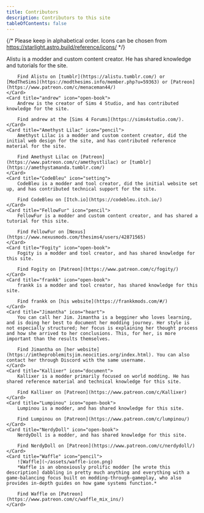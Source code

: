 ```yaml
---
title: Contributors
description: Contributors to this site
tableOfContents: false
---
```



{/* Please keep in alphabetical order. Icons can be chosen from https://starlight.astro.build/reference/icons/ */}

<CardGrid>
    <Card title="Alistu a.k.a. Menaceman44" icon="pencil">
        Alistu is a modder and custom content creator. He has shared knowledge and tutorials for the site.
        
        Find Alistu on [tumblr](https://alistu.tumblr.com/) or [ModTheSims](https://modthesims.info/member.php?u=59363) or [Patreon](https://www.patreon.com/c/menaceman44/)
    </Card>
    <Card title="andrew" icon="open-book">
        Andrew is the creator of Sims 4 Studio, and has contributed knowledge for the site.

        Find andrew at the [Sims 4 Forums](https://sims4studio.com/).
    </Card>
    <Card title="Amethyst Lilac" icon="pencil">
        Amethyst Lilac is a modder and custom content creator, did the initial web design for the site, and has contributed reference material for the site.

        Find Amethyst Lilac on [Patreon](https://www.patreon.com/c/amethystlilac) or [tumblr](https://amethystamanda.tumblr.com/)
    </Card>
    <Card title="CodeBleu" icon="setting">
        CodeBleu is a modder and tool creator, did the initial website set up, and has contributed technical support for the site.

        Find CodeBleu on [Itch.io](https://codebleu.itch.io/)
    </Card>
    <Card title="FellowFur" icon="pencil">  
        FellowFur is a modder and custom content creator, and has shared a tutorial for this site.

        Find FellowFur on [Nexus](https://www.nexusmods.com/thesims4/users/42871565)
    </Card>
    <Card title="Fogity" icon="open-book">
        Fogity is a modder and tool creator, and has shared knowledge for this site.

        Find Fogity on [Patreon](https://www.patreon.com/c/fogity/)
    </Card>
    <Card title="frankk" icon="open-book">
        frankk is a modder and tool creator, has shared knowledge for this site.

        Find frankk on [his website](https://frankkmods.com/#/)
    </Card>
    <Card title="Jimantha" icon="heart">
        You can call her Jim. Jimantha is a begginer who loves learning, and is doing her best to document her modding journey. Her style is not especially structured; her focus is explaining her thought process and how she arrived to her conclusions. This, for her, is more important than the results themselves.

        Find Jimantha on [her website](https://imtheproblemitsjim.neocities.org/index.html). You can also contact her through Discord with the same username.
    </Card>
    <Card title="Kallixer" icon="document">
        Kallixer is a modder primarily focused on world modding. He has shared reference material and technical knowledge for this site.

        Find Kallixer on [Patreon](https://www.patreon.com/c/Kallixer)
    </Card>
    <Card title="Lumpinou" icon="open-book">
        Lumpinou is a modder, and has shared knowledge for this site.

        Find Lumpinou on [Patreon](https://www.patreon.com/c/lumpinou/)
    </Card>
    <Card title="NerdyDoll" icon="open-book">
        NerdyDoll is a modder, and has shared knowledge for this site.

        Find NerdyDoll on [Patreon](https://www.patreon.com/c/nerdydoll/)
    </Card>
    <Card title="Waffle" icon="pencil">
        ![Waffle](~/assets/waffle-icon.png)
        *Waffle is an obnoxiously prolific modder [he wrote this description] dabbling in pretty much anything and everything with a game-balancing focus built on modding-through-gameplay, who also provides in-depth guides on how game systems function.*

        Find Waffle on [Patreon](https://www.patreon.com/c/waffle_mix_ins/)
    </Card>
</CardGrid>
